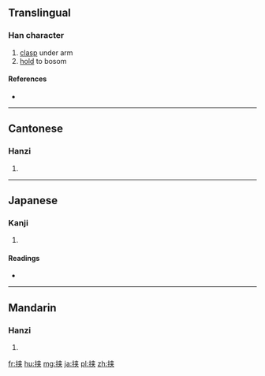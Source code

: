 {{also|挾}}
==Translingual==

===Han character===
{{Han char|rn=64|rad=手|as=06|sn=9|four=|canj=手大廿 (QKT)}}

# [[clasp]] under arm
# [[hold]] to bosom

====References====
* {{Han ref|kx=0431.171|hdz=31868.090|uh=631F|ud=25375}}

----

==Cantonese==

===Hanzi===
{{yue-hanzi|jyut=[[haap6]], [[hip6]]|y=haap6, hip6|tra=挾}}

# {{defn|lang=yue|sort=手06}}

----

==Japanese==

===Kanji===
{{ja-kanji|grade=c|rs=手06}}

# {{defn|lang=ja|sort=手06}}

====Readings====
* {{ja-readings|on=[[きょう]] (kyō), [[しょう]] (shō)|kun=[[はさむ]] (hasamu)}}

----

==Mandarin==

===Hanzi===
{{cmn-hanzi|tra=挾|pin=[[xié]] ([[xie2]])|wg=hsieh<sup>2</sup>}}

# {{defn|lang=cmn|sort=手06}}

[[fr:挟]]
[[hu:挟]]
[[mg:挟]]
[[ja:挟]]
[[pl:挟]]
[[zh:挟]]